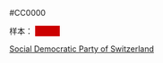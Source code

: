 <nowiki>#CC0000</nowiki><noinclude>

样本：
<span style="padding:1px 20px; background:#CC0000">&nbsp;</span>
[[Category:瑞士政党颜色模板|Social Democratic Party of Switzerland]]
</noinclude>